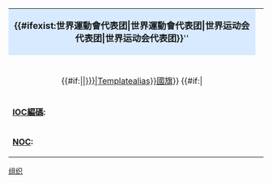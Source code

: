 {| class="infobox" cellpadding="2" style="font-size:85%; width:24em; text-align:left;"
|-
|colspan=5 style="background:#d7eaff; text-align:center; font-size:110%;" | '''{{#ifexist:世界運動會{{country data {{{NOC|}}}|Templatealias}}代表团|世界運動會{{country data {{{NOC|}}}|Templatealias}}代表团|世界运动会{{country data {{{NOC|}}}|Templatealias}}代表团|世界运动会{{country data {{{NOC|}}}|Templatealias}}代表团}}'''''
|-
|colspan=5 align=center| {{Border|{{flagicon|{{{NOC|}}}|size=180x120px}}}}<br/>{{#if:{{{flagcaption|}}}|{{{flagcaption}}}|[[{{country data {{{NOC|}}}|Templatealias}}國旗]]}}
{{#if:{{{NOCname|}}}|
<tr><td>'''[[國際奧委會國家編碼列表|IOC編碼]]:'''</td><td colspan=4><big>'''{{{NOC}}}'''</big></td></tr>
<tr><td style="vertical-align:middle;">'''[[國家奧林匹克委員會|NOC]]:'''</td><td colspan=4>{{{NOCname|}}}</td></tr>
|
<tr><td colspan=5 style="text-align:center;">'''[[國際奧委會國家編碼列表|IOC編碼]]:''' &nbsp;&nbsp;<big>'''{{{NOC}}}'''</big></td></tr>
}}
{{#if:{{{games|}}}|
<tr style="background:#d7eaff;">
<td colspan=5 style="text-align:center;">'''[[{{{games}}}世界运动会]]'''（{{ #switch: {{{games}}} | 1981年= [[聖克拉拉]] | 1985年 = [[倫敦]] | 1989年 = [[卡爾斯魯厄]] | 1993年 = [[海牙]] | 1997年  = [[拉蒂]] | 2001年  = [[秋田]] | 2005年  = [[杜伊斯堡]] | 2009年 = [[高雄]] }}）</td>
</tr>
{{#if:{{{competitors|}}}|
<tr style="vertical-align:middle; background:#edf6ff;">
<td>'''参赛人数'''</td>
<td colspan=4>{{{competitors}}}人&nbsp;（{{#if: {{{sports|}}}|{{{sports}}} {{#ifeq:{{{sports}}}|1|大項|大項}} }}）</td>
</tr>
}}
{{#if:{{{officials|}}}|
<tr style="vertical-align:middle; background:#edf6ff;">
<td>'''官方网站'''</td>
<td colspan=4>{{{officials}}}</td>
</tr>
}}
{{#if:{{{flagbearer|}}}|
<tr style="background:#edf6ff;">
<td style="vertical-align:middle;">'''{{#ifexist:{{{games}}}世界運動會開幕典禮|[[{{{games}}}世界運動會開幕典禮|掌旗官]]|掌旗官}}'''</td>
<td colspan=4>{{{flagbearer}}}</td>
</tr>
}}
<tr style="vertical-align:middle; background:#edf6ff;">
<td style="vertical-align:middle;">'''[[{{{games}}}世界运动会奖牌榜|獎牌榜]]'''{{#if:{{{rank|}}}|<br>排名:&nbsp;{{{rank}}}}}</td>
<td style="background:gold; width:4em; text-align:center;">'''金牌'''<br><span style="font-size:125%;">{{#if:{{{gold|}}}|{{{gold}}}|0}}</span></td>
<td style="background:silver; width:4em; text-align:center;">'''銀牌'''<br><span style="font-size:125%;">{{#if:{{{silver|}}}|{{{silver}}}|0}}</span></td>
<td style="background:#cc9966; width:4em; text-align:center;">'''銅牌'''<br><span style="font-size:125%;">{{#if:{{{bronze|}}}|{{{bronze}}}|0}}</span></td>
<td style="background:#edf6ff; width:4em; text-align:center;">'''總數'''<br><span style="font-size:125%;">{{#if:{{{total|}}}|{{{total}}}|0}}</span></td>
</tr>
}}
{{#if: {{{appearances|}}}|
<tr>
<td colspan=5 style="text-align:center; background:#d7eaff;">'''歷屆世界運動會紀錄'''  {{#if:{{{games|}}}|{{#ifexist:{{country data {{{NOC|}}}|Templatealias}} at the Olympics|''[[{{country data {{{NOC|}}}|Templatealias}} at the Olympics|(summary)]]''}}}}
</td>
</tr>
<tr>
<td colspan=5 style="text-align:center;">{{{appearances}}}</td>
</tr>
}}
|}<noinclude>
[[Category:体育信息框模板|组织]]
</noinclude>